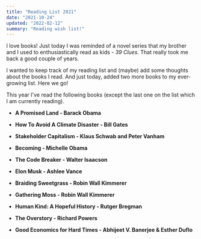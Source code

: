 ```yaml
---
title: "Reading List 2021"
date: "2021-10-24"
updated: "2022-02-12"
summary: "Reading wish list!"
---
```


I love books! Just today I was reminded of a novel series that my brother and I used to enthusiastically read as kids - _39 Clues_.
That really took me back a good couple of years.

I wanted to keep track of my reading list and (maybe) add some thoughts about the books I read. And just today, added two more books to my ever-growing list. Here we go!

This year I've read the following books (except the last one on the list which I am currently reading).

- **A Promised Land - Barack Obama**

- **How To Avoid A Climate Disaster - Bill Gates**

- **Stakeholder Capitalism - Klaus Schwab and Peter Vanham**

- **Becoming - Michelle Obama**

- **The Code Breaker - Walter Isaacson**

- **Elon Musk - Ashlee Vance**

- **Braiding Sweetgrass - Robin Wall Kimmerer**

- **Gathering Moss - Robin Wall Kimmerer**

- **Human Kind: A Hopeful History - Rutger Bregman**

- **The Overstory - Richard Powers**
- **Good Economics for Hard Times - Abhijeet V. Banerjee & Esther Duflo**
